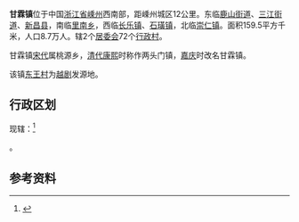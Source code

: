 {{中国乡级行政区|33/06/83/100/000
}}
'''甘霖镇'''位于中国[[浙江省|浙江省]][[嵊州|嵊州]]西南部，距嵊州城区12公里。东临[[鹿山街道|鹿山街道]]、[[三江街道|三江街道]]、[[新昌县|新昌县]]，南临[[里南乡|里南乡]]，西临[[长乐镇|长乐镇]]、[[石璜镇|石璜镇]]，北临[[崇仁镇|崇仁镇]]。面积159.5平方千米，人口8.7万人。辖2个[[居委会|居委会]]72个[[行政村|行政村]]。

甘霖镇[[宋代|宋代]]属桃源乡，[[清代|清代]][[康熙|康熙]]时称作两头门镇，[[嘉庆|嘉庆]]时改名甘霖镇。

该镇[[东王村|东王村]]为[[越剧|越剧]]发源地。

==行政区划==
现辖：<ref>{{PRC admin/ref sgc|33/06/83/100/000}}</ref>

{{PRC admin/children|33/06/83/100/000}}。


==参考资料==
{{reflist}}

{{PRC admin/navcat|33/06/83/100/000}}